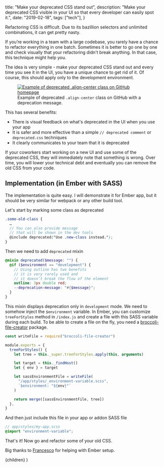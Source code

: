 
  title: "Make your deprecated CSS stand out",
  description:
    "Make your deprecated CSS visible in your UI so that every developer can easily spot it.",
  date: "2019-02-18",
  tags: ["tech"],
}

Refactoring CSS is difficult. Due to its bazillion selectors and unlimited combinations, it can get pretty nasty.

If you’re working in a team with a large codebase, you rarely have a chance to refactor everything in one batch. Sometimes it is better to go one by one and check visually that your refactoring didn't break anything. In that case, this technique might help you.

The idea is very simple - make your deprecated CSS stand out and every time you see it in the UI, you have a unique chance to get rid of it. Of course, this should apply only to the development environment.

<figure>
  <a href="/images/deprecated-css-example.png">
    <img
      src="/images/deprecated-css-example.png"
      alt="Example of deprecated .align-center class on GitHub homepage"
    />
  </a>
  <figcaption>
    Example of deprecated <code>.align-center</code> class on GitHub with a
    deprecation message.
  </figcaption>
</figure>

This has several benefits:

- There is visual feedback on what's deprecated in the UI when you use your app
- It is safer and more effective than a simple `// deprecated comment` or `deprecated.css` techniques
- It clearly communicates to your team that it is deprecated

If your coworkers start working on a new UI and use some of the deprecated CSS, they will immediately note that something is wrong. Over time, you will lower your technical debt and eventually you can remove the old CSS from your code.

## Implementation (in Ember with SASS)

The implementation is quite easy. I will demonstrate it for Ember app, but it should be very similar for webpack or any other build tool.

Let's start by marking some class as deprecated

```scss
.some-old-class {
  …
  // You can also provide message
  // that will be shown in the dev tools
  @include deprecated("Use .new-class instead.");
}
```

Then we need to add `deprecated` mixin

```scss
@mixin deprecated($message: "") {
  @if ($environment == "development") {
    // Using outline has two benefits
    // it is very rarely used and
    // it doesn’t break the flow of the element
    outline: 3px double red;
    --deprecation-message: "#{$message}";
  }
}
```

This mixin displays deprecation only in `development` mode. We need to somehow inject the `$environment` variable. In Ember, you can customize `treeForStyles` method in `/index.js` and create a file with this SASS variable during each build. To be able to create a file on the fly, you need a [broccoli-file-creator](https://github.com/rwjblue/broccoli-file-creator) package.

```javascript
const writeFile = require("broccoli-file-creator")

module.exports = {
  treeForStyles() {
    let tree = this._super.treeForStyles.apply(this, arguments)

    let target = this._findHost()
    let { env } = target

    let sassEnvironmentFile = writeFile(
      "/app/styles/_environment-variable.scss",
      `$environment: "${env}"`
    )

    return merge([sassEnvironmentFile, tree])
  },
}
```

And then just include this file in your app or addon SASS file

```scss
// app/styles/my-app.scss
@import "environment-variable";
```

That's it! Now go and refactor some of your old CSS.

Big thanks to [Francesco](https://fnovy.com/) for helping with Ember setup.

  <BlogPostLayout meta={meta}>{children}</BlogPostLayout>
)
